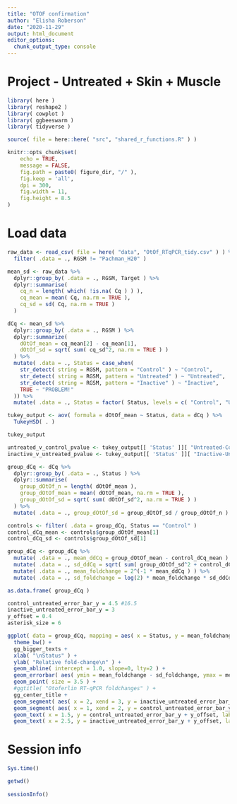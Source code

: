 ```yaml
---
title: "OTOF confirmation"
author: "Elisha Roberson"
date: "2020-11-29"
output: html_document
editor_options: 
  chunk_output_type: console
---
```


# Project - Untreated + Skin + Muscle

```r
library( here )
library( reshape2 )
library( cowplot )
library( ggbeeswarm )
library( tidyverse )
```

```r
source( file = here::here( "src", "shared_r_functions.R" ) )
```

```r
knitr::opts_chunk$set(
	echo = TRUE,
	message = FALSE,
	fig.path = paste0( figure_dir, "/" ),
	fig.keep = 'all',
	dpi = 300,
	fig.width = 11,
	fig.height = 8.5
)
```

# Load data


```r
raw_data <- read_csv( file = here( "data", "OtOf_RTqPCR_tidy.csv" ) ) %>%
  filter( .data = ., RGSM != "Pachman_H20" )
```

```r
mean_sd <- raw_data %>%
  dplyr::group_by( .data = ., RGSM, Target ) %>%
  dplyr::summarise(
    cq_n = length( which( !is.na( Cq ) ) ),
    cq_mean = mean( Cq, na.rm = TRUE ),
    cq_sd = sd( Cq, na.rm = TRUE )
  )
```

```r
dCq <- mean_sd %>%
  dplyr::group_by( .data = ., RGSM ) %>%
  dplyr::summarize(
    dOtOf_mean = cq_mean[2] - cq_mean[1],
    dOtOf_sd = sqrt( sum( cq_sd^2, na.rm = TRUE ) )
  ) %>%
  mutate( .data = ., Status = case_when(
    str_detect( string = RGSM, pattern = "Control" ) ~ "Control",
    str_detect( string = RGSM, pattern = "Untreated" ) ~ "Untreated",
    str_detect( string = RGSM, pattern = "Inactive" ) ~ "Inactive",
    TRUE ~ "PROBLEM!"
  )) %>%
  mutate( .data = ., Status = factor( Status, levels = c( "Control", "Untreated", "Inactive" ) ) )
```

```r
tukey_output <- aov( formula = dOtOf_mean ~ Status, data = dCq ) %>%
  TukeyHSD( . )

tukey_output

untreated_v_control_pvalue <- tukey_output[[ 'Status' ]][ "Untreated-Control", "p adj" ]
inactive_v_untreated_pvalue <- tukey_output[[ 'Status' ]][ "Inactive-Untreated", "p adj" ]
```

```r
group_dCq <- dCq %>%
  dplyr::group_by( .data = ., Status ) %>%
  dplyr::summarise(
    group_dOtOf_n = length( dOtOf_mean ),
    group_dOtOf_mean = mean( dOtOf_mean, na.rm = TRUE ),
    group_dOtOf_sd = sqrt( sum( dOtOf_sd^2, na.rm = TRUE ) )
  ) %>%
  mutate( .data = ., group_dOtOf_sd = group_dOtOf_sd / group_dOtOf_n ) # need to adjust the sd for the n in mean calculation

controls <- filter( .data = group_dCq, Status == "Control" )
control_dCq_mean <- controls$group_dOtOf_mean[1]
control_dCq_sd <- controls$group_dOtOf_sd[1]

group_dCq <- group_dCq %>%
  mutate( .data = ., mean_ddCq = group_dOtOf_mean - control_dCq_mean ) %>%
  mutate( .data = ., sd_ddCq = sqrt( sum( group_dOtOf_sd^2 + control_dCq_sd^2 ) ) ) %>%
  mutate( .data = ., mean_foldchange = 2^(-1 * mean_ddCq ) ) %>%
  mutate( .data = ., sd_foldchange = log(2) * mean_foldchange * sd_ddCq )

as.data.frame( group_dCq )
```

```r
control_untreated_error_bar_y = 4.5 #16.5
inactive_untreated_error_bar_y = 3
y_offset = 0.4
asterisk_size = 6

ggplot( data = group_dCq, mapping = aes( x = Status, y = mean_foldchange ) ) +
  theme_bw() +
  gg_bigger_texts +
  xlab( "\nStatus" ) +
  ylab( "Relative fold-change\n" ) +
  geom_abline( intercept = 1.0, slope=0, lty=2 ) +
  geom_errorbar( aes( ymin = mean_foldchange - sd_foldchange, ymax = mean_foldchange + sd_foldchange ), width=0.2, position=position_dodge( 0.3 ), lwd=1.02 ) +
  geom_point( size = 3.5 ) +
  #ggtitle( "Otoferlin RT-qPCR foldchanges" ) +
  gg_center_title +
  geom_segment( aes( x = 2, xend = 3, y = inactive_untreated_error_bar_y, yend = inactive_untreated_error_bar_y ), size = 1.5 ) +
  geom_segment( aes( x = 1, xend = 2, y = control_untreated_error_bar_y, yend = control_untreated_error_bar_y ), size = 1.5 ) +
  geom_text( x = 1.5, y = control_untreated_error_bar_y + y_offset, label = paste0( "P = ", sprintf( "%.2e", untreated_v_control_pvalue ) ), size = asterisk_size, hjust = 0.5 ) +
  geom_text( x = 2.5, y = inactive_untreated_error_bar_y + y_offset, label = paste0( "P = ", sprintf( "%.2e", inactive_v_untreated_pvalue ) ), size = asterisk_size, hjust = 0.5 )
```

# Session info
```r
Sys.time()

getwd()
  
sessionInfo()
```
